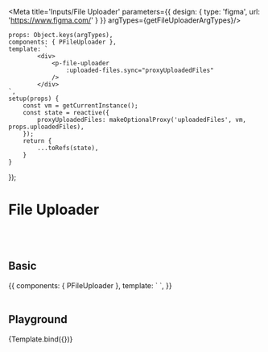

<Meta title='Inputs/File Uploader' parameters={{
    design: {
        type: 'figma',
        url: 'https://www.figma.com/'
    }
}} argTypes={getFileUploaderArgTypes}/>


    props: Object.keys(argTypes),
    components: { PFileUploader },
    template: `
            <div>
                <p-file-uploader
                    :uploaded-files.sync="proxyUploadedFiles"
                />
            </div>
    `,
    setup(props) {
        const vm = getCurrentInstance();
        const state = reactive({
            proxyUploadedFiles: makeOptionalProxy('uploadedFiles', vm, props.uploadedFiles),
        });
        return {
            ...toRefs(state),
        }
    }
});


# File Uploader
<br/>
<br/>

## Basic
<Canvas>
    <Story name="Basic">
        {{
            components: { PFileUploader },
            template: `
                <p-file-uploader />
    `,
        }}
    </Story>
</Canvas>

<br/>
<br/>

## Playground

<Canvas>
    <Story name="Playground">
        {Template.bind({})}
    </Story>
</Canvas>

<ArgsTable story="Playground"/>

